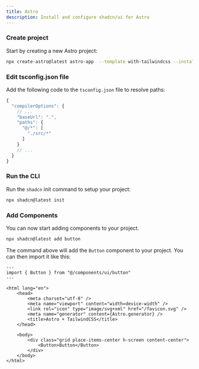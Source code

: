 ```yaml
---
title: Astro
description: Install and configure shadcn/ui for Astro
---
```


<Steps>

### Create project

Start by creating a new Astro project:

```bash
npx create-astro@latest astro-app  --template with-tailwindcss --install --add react --git
```

### Edit tsconfig.json file

Add the following code to the `tsconfig.json` file to resolve paths:

```ts title="tsconfig.json" {4-9} showLineNumbers
{
  "compilerOptions": {
    // ...
    "baseUrl": ".",
    "paths": {
      "@/*": [
        "./src/*"
      ]
    }
    // ...
  }
}
```

### Run the CLI

Run the `shadcn` init command to setup your project:

```bash
npx shadcn@latest init
```

### Add Components

You can now start adding components to your project.

```bash
npx shadcn@latest add button
```

The command above will add the `Button` component to your project. You can then import it like this:

```astro title="src/pages/index.astro" {2,16} showLineNumbers
---
import { Button } from "@/components/ui/button"
---

<html lang="en">
	<head>
		<meta charset="utf-8" />
		<meta name="viewport" content="width=device-width" />
		<link rel="icon" type="image/svg+xml" href="/favicon.svg" />
		<meta name="generator" content={Astro.generator} />
		<title>Astro + TailwindCSS</title>
	</head>

	<body>
		<div class="grid place-items-center h-screen content-center">
			<Button>Button</Button>
		</div>
	</body>
</html>
```

</Steps>

